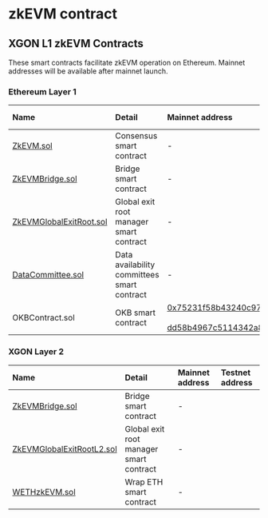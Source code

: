 # zkEVM contract
## XGON L1 zkEVM Contracts
These smart contracts facilitate zkEVM operation on Ethereum. Mainnet addresses will be available after mainnet launch.

### Ethereum Layer 1
|Name|Detail|Mainnet address|Testnet address|
|:----|:--|:--|:--|
|[ZkEVM.sol](https://github.com/okx/xgon-contracts/blob/release/v0.1.0/contracts/PolygonZkEVM.sol "ZkEVM.sol")|Consensus smart contract|-| |
|[ZkEVMBridge.sol](https://github.com/okx/xgon-contracts/blob/release/v0.1.0/contracts/PolygonZkEVMBridge.sol "ZkEVMBridge.sol")|Bridge smart contract|-| |
|[ZkEVMGlobalExitRoot.sol](https://github.com/okx/xgon-contracts/blob/release/v0.1.0/contracts/PolygonZkEVMGlobalExitRoot.sol "ZkEVMGlobalExitRoot.sol")|Global exit root manager smart contract|-| |
|[DataCommittee.sol](https://github.com/okx/xgon-contracts/blob/release/v0.1.0/contracts/DataCommittee.sol "DataCommittee.sol")|Data availability committees smart contract|-| |
|OKBContract.sol|OKB smart contract|[0x75231f58b43240c9718<br></br>dd58b4967c5114342a86c](https://etherscan.io/token/0x75231f58b43240c9718dd58b4967c5114342a86c "0x75231f58b43240c9718<br></br>dd58b4967c5114342a86c")| |


### XGON Layer 2
|Name|Detail|Mainnet address|Testnet address|
|:----|:--|:--|:--|
|[ZkEVMBridge.sol](https://github.com/okx/xgon-contracts/blob/release/v0.1.0/contracts/PolygonZkEVMBridge.sol "ZkEVMBridge.sol")|Bridge smart contract|-| |
|[ZkEVMGlobalExitRootL2.sol](https://github.com/okx/xgon-contracts/blob/release/v0.1.0/contracts/PolygonZkEVMGlobalExitRootL2.sol "ZkEVMGlobalExitRootL2.sol")|Global exit root manager smart contract|-| |
|[WETHzkEVM.sol](https://github.com/okx/xgon-contracts/blob/release/v0.1.0/contracts/L2/WETHzkEVM.sol "WETHzkEVM.sol")|Wrap ETH smart contract|-| |
